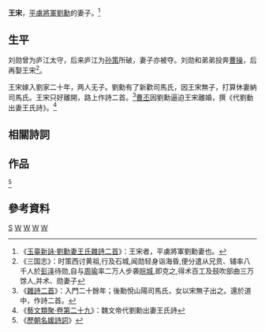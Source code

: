 '''王宋'''{{BD|？年||？年||catIdx=W}}，[[平虜將軍|平虜將軍]][[劉勳_(東漢)|劉勳]]的妻子。<ref>《[[:s:玉臺新詠/02卷|玉臺新詠·劉勳妻王氏雜詩二首]]》：王宋者，平虜將軍劉勳妻也。</ref>
==生平==
刘勋曾为庐江太守，后来庐江为[[孙策|孙策]]所破，妻子亦被夺。刘勋和弟弟投奔[[曹操|曹操]]，后再娶王宋<ref>《三国志》：时策西讨黄祖,行及石城,闻勋轻身诣海昏,便分遣从兄贲、辅率八千人於[[彭泽|彭泽]]待勋,自与[[周瑜|周瑜]]率二万人步袭[[皖城|皖城]],即克之,得术百工及鼓吹部曲三万馀人,并术、勋妻子</ref>。

王宋嫁入劉家二十年，两人无子。劉勳有了新歡司馬氏，因王宋無子，打算休妻納司馬氏。王宋只好離開，路上作詩二首。<ref>《[[:s:雜詩_(劉勳妻王氏)|雜詩二首]]》：入門二十餘年；後勳悅山陽司馬氏，女以宋無子出之。還於道中，作詩二首。</ref>[[曹丕|曹丕]]因劉勳逼迫王宋離婚，撰《代劉動出妻王氏詩》。<ref>《[[:s:藝文類聚/卷029|藝文類聚·卷第二十九]]》：魏文帝代劉勳出妻王氏詩</ref>

==相關詩詞==
{{cquote|
平虜將軍婦，入門二十年。君心自有悅，妾寵豈能專。<br/>
出解牀前帳，行吟道上篇。古人不唾井，莫忘昔纏綿。|[[李白|李白]]《平虜將軍妻》}}
==作品==
{{cquote|
翩翩牀前帳 張以蔽光輝<br/>
昔將爾同去 今將爾共歸<br/>
緘藏篋笥裏 當復何時披
|其一}}
{{cquote|
誰言去婦薄 去婦情更重<br/>
千里不唾井 況乃昔所奉<br/>
遠望未為遙 踟蹰不得共
|其二}}
<ref>《[[歷朝名媛詩詞|歷朝名媛詩詞]]》</ref>

==參考資料==
{{Reflist}}
{{三國人物小作品}}
[[Category:王姓|S]]
[[Category:東漢女性人物|W]]
[[Category:曹魏女性人物|W]]
[[Category:三國詩人|W]]
[[Category:中国女性诗人|W]]